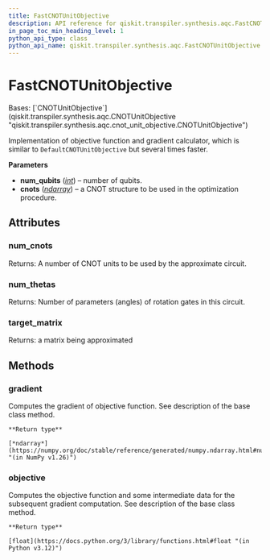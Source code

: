 ```yaml
---
title: FastCNOTUnitObjective
description: API reference for qiskit.transpiler.synthesis.aqc.FastCNOTUnitObjective
in_page_toc_min_heading_level: 1
python_api_type: class
python_api_name: qiskit.transpiler.synthesis.aqc.FastCNOTUnitObjective
---
```


# FastCNOTUnitObjective

<Class id="qiskit.transpiler.synthesis.aqc.FastCNOTUnitObjective" isDedicatedPage={true} github="https://github.com/qiskit/qiskit/tree/stable/0.25/qiskit/transpiler/synthesis/aqc/fast_gradient/fast_gradient.py" signature="qiskit.transpiler.synthesis.aqc.FastCNOTUnitObjective(num_qubits, cnots)">
  Bases: [`CNOTUnitObjective`](qiskit.transpiler.synthesis.aqc.CNOTUnitObjective "qiskit.transpiler.synthesis.aqc.cnot_unit_objective.CNOTUnitObjective")

  Implementation of objective function and gradient calculator, which is similar to `DefaultCNOTUnitObjective` but several times faster.

  **Parameters**

  *   **num\_qubits** ([*int*](https://docs.python.org/3/library/functions.html#int "(in Python v3.12)")) – number of qubits.
  *   **cnots** ([*ndarray*](https://numpy.org/doc/stable/reference/generated/numpy.ndarray.html#numpy.ndarray "(in NumPy v1.26)")) – a CNOT structure to be used in the optimization procedure.

  ## Attributes

  ### num\_cnots

  <Attribute id="qiskit.transpiler.synthesis.aqc.FastCNOTUnitObjective.num_cnots" name="num_cnots">
    Returns: A number of CNOT units to be used by the approximate circuit.
  </Attribute>

  ### num\_thetas

  <Attribute id="qiskit.transpiler.synthesis.aqc.FastCNOTUnitObjective.num_thetas" name="num_thetas">
    Returns: Number of parameters (angles) of rotation gates in this circuit.
  </Attribute>

  ### target\_matrix

  <Attribute id="qiskit.transpiler.synthesis.aqc.FastCNOTUnitObjective.target_matrix" name="target_matrix">
    Returns: a matrix being approximated
  </Attribute>

  ## Methods

  ### gradient

  <Function id="qiskit.transpiler.synthesis.aqc.FastCNOTUnitObjective.gradient" name="gradient" signature="gradient(param_values)">
    Computes the gradient of objective function. See description of the base class method.

    **Return type**

    [*ndarray*](https://numpy.org/doc/stable/reference/generated/numpy.ndarray.html#numpy.ndarray "(in NumPy v1.26)")
  </Function>

  ### objective

  <Function id="qiskit.transpiler.synthesis.aqc.FastCNOTUnitObjective.objective" name="objective" signature="objective(param_values)">
    Computes the objective function and some intermediate data for the subsequent gradient computation. See description of the base class method.

    **Return type**

    [float](https://docs.python.org/3/library/functions.html#float "(in Python v3.12)")
  </Function>
</Class>

